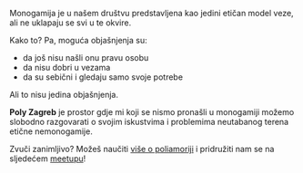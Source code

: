 
<Prose>

Monogamija je u našem društvu predstavljena kao jedini etičan model veze, ali ne uklapaju se svi u te okvire.

Kako to? Pa, moguća objašnjenja su:

- da još nisu našli onu pravu osobu
- da nisu dobri u vezama
- da su sebični i gledaju samo svoje potrebe

Ali to nisu jedina objašnjenja.

**Poly Zagreb** je prostor gdje mi koji se nismo pronašli u monogamiji možemo slobodno razgovarati o svojim iskustvima i problemima neutabanog terena etične nemonogamije.

Zvuči zanimljivo? Možeš naučiti [više o poliamoriji](/polyamory) i pridružiti nam se na sljedećem [meetupu](/meetups)!

<div className="not-prose pt-6">
  <MeetupCard />
</div>

</Prose>
